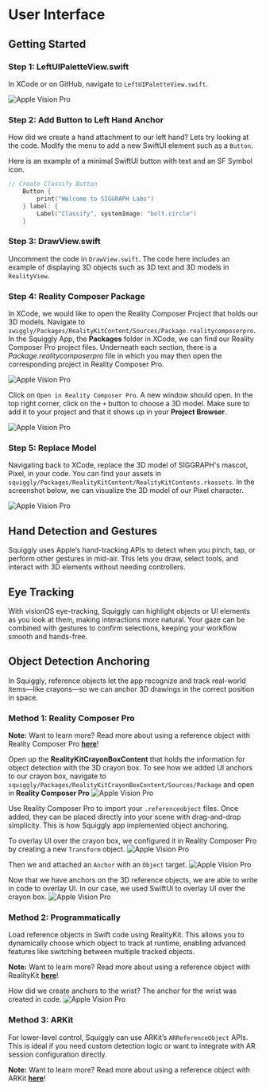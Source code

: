 
# User Interface

## Getting Started 
<Steps>

### Step 1: LeftUIPaletteView.swift
In XCode or on GitHub, navigate to `LeftUIPaletteView.swift`.

![Apple Vision Pro](../../components/public/images/interface/interface0_1.png)

### Step 2: Add Button to Left Hand Anchor
How did we create a hand attachment to our left hand? Lets try looking at the code. 
Modify the menu to add a new SwiftUI element such as a `Button`.

Here is an example of a minimal SwiftUI button with text and an SF Symbol icon. 

```swift filename="LeftUIPaletteView.swift" copy
// Create Classify Button
    Button {
        print("Welcome to SIGGRAPH Labs")
    } label: {
        Label("Classify", systemImage: "bolt.circle")
    }
```

### Step 3: DrawView.swift
Uncomment the code in `DrawView.swift`. The code here includes an example of displaying 3D objects such as 3D text and 3D models in `RealityView`. 

### Step 4: Reality Composer Package
In XCode, we would like to open the Reality Composer Project that holds our 3D models. Navigate to `swiggly/Packages/RealityKitContent/Sources/Package.realitycomposerpro`. In the Squiggly App, the **Packages** folder in XCode, we can find our Reality Composer Pro project files. Underneath each section, there is a **Package*.realitycomposerpro* file in which you may then open the corresponding project in Reality Composer Pro. 

![Apple Vision Pro](../../components/public/images/interface/interface0_2.png)

Click on `Open in Reality Composer Pro`. A new window should open. In the top right corner, click on the `+` button to choose a 3D model. Make sure to add it to your project and that it shows up in your **Project Browser**.

![Apple Vision Pro](../../components/public/images/interface/interface0_3.png)

### Step 5: Replace Model
Navigating back to XCode, replace the 3D model of SIGGRAPH's mascot, Pixel, in your code. You can find your assets in `squiggly/Packages/RealityKitContent/RealityKitContents.rkassets`. In the screenshot below, we can visualize the 3D model of our Pixel character. 

![Apple Vision Pro](../.././components/public/images/interface/interface1.png)

</Steps>

## Hand Detection and Gestures
Squiggly uses Apple’s hand-tracking APIs to detect when you pinch, tap, or perform other gestures in mid-air. This lets you draw, select tools, and interact with 3D elements without needing controllers.

## Eye Tracking
With visionOS eye-tracking, Squiggly can highlight objects or UI elements as you look at them, making interactions more natural. Your gaze can be combined with gestures to confirm selections, keeping your workflow smooth and hands-free.

## Object Detection Anchoring
In Squiggly, reference objects let the app recognize and track real-world items—like crayons—so we can anchor 3D drawings in the correct position in space.

### Method 1: Reality Composer Pro

<Callout type="info" emoji="💡">
  <strong>Note:</strong> Want to learn more? Read more about using a reference object with Reality Composer Pro <strong><a href="https://developer.apple.com/documentation/visionos/using-a-reference-object-with-reality-composer-pro">here</a></strong>!
</Callout>

Open up the **RealityKitCrayonBoxContent** that holds the information for object detection with the 3D crayon box. To see how we added UI anchors to our crayon box, navigate to `squiggly/Packages/RealityKitCrayonBoxContent/Sources/Package` and open in **Reality Composer Pro**
![Apple Vision Pro](../.././components/public/images/objectdetection/objectdetection13.png)

Use Reality Composer Pro to import your `.referenceobject` files. Once added, they can be placed directly into your scene with drag-and-drop simplicity. This is how Squiggly app implemented object anchoring. 

To overlay UI over the crayon box, we configured it in Reality Composer Pro by creating a new `Transform` object.
![Apple Vision Pro](../.././components/public/images/interface/interface2.png)

Then we and attached an `Anchor` with an `Object` target. 
![Apple Vision Pro](../.././components/public/images/objectdetection/objectdetection12.png)

Now that we have anchors on the 3D reference objects, we are able to write in code to overlay UI. In our case, we used SwiftUI to overlay UI over the crayon box. 
![Apple Vision Pro](../.././components/public/images/interface/interface3.PNG)

### Method 2: Programmatically 
Load reference objects in Swift code using RealityKit. This allows you to dynamically choose which object to track at runtime, enabling advanced features like switching between multiple tracked objects.

<Callout type="info" emoji="💡">
  <strong>Note:</strong> Want to learn more? Read more about using a reference object with RealityKit <strong><a href="https://developer.apple.com/documentation/visionos/using-a-reference-object-with-realitykit">here</a></strong>!
</Callout>

How did we create anchors to the wrist? The anchor for the wrist was created in code. 
![Apple Vision Pro](../.././components/public/images/interface/interface4.PNG)

### Method 3: ARKit
For lower-level control, Squiggly can use ARKit’s `ARReferenceObject` APIs. This is ideal if you need custom detection logic or want to integrate with AR session configuration directly.

<Callout type="info" emoji="💡">
  <strong>Note:</strong> Want to learn more? Read more about using a reference object with ARKit <strong><a href="https://developer.apple.com/documentation/visionos/using-a-reference-object-with-arkit">here</a></strong>!
</Callout>

